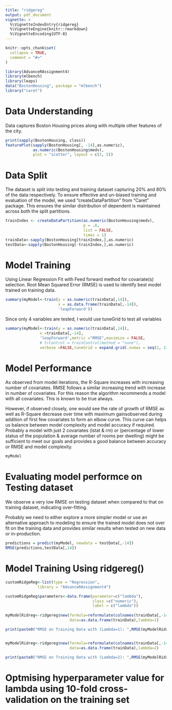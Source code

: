 ```yaml
---
title: "ridgereg"
output: pdf_document
vignette: >
  %\VignetteIndexEntry{ridgereg}
  %\VignetteEngine{knitr::rmarkdown}
  %\VignetteEncoding{UTF-8}
---
```


```r
knitr::opts_chunk$set(
  collapse = TRUE,
  comment = "#>"
)
```

```r
library(AdvanceRAssignment4)
library(mlbench)
library(leaps)
data("BostonHousing", package = "mlbench")
library("caret")
```

# Data Understanding

Data captures Boston Housing prices along with multiple other features of the city. 
```r
print(sapply(BostonHousing, class))
featurePlot(sapply(BostonHousing[, -14],as.numeric),
            as.numeric(BostonHousing$medv),
            plot = "scatter", layout = c(3, 5))
```

# Data Split

The dataset is split into testing and training dataset capturing 20% and 80% of 
the data respectively. To ensure effective and un-biased training and evaluation 
of the model, we used "createDataPartition" from "Caret" package. This ensures 
the similar distribution of dependent is maintained across both the split 
partitions.

```r
trainIndex <- createDataPartition(as.numeric(BostonHousing$medv), 
                                  p = .8, 
                                  list = FALSE, 
                                  times = 1)
trainData<-sapply(BostonHousing[trainIndex,],as.numeric)
testData<-sapply(BostonHousing[-trainIndex,],as.numeric)
```
# Model Training

Using Linear Regression Fit with Feed forward method for covariate(s) selection.
Root Mean Squared Error (RMSE) is used to identify best model trained on 
training data.

```r

summary(myModel<-train(y = as.numeric(trainData[,14]), 
                       x = as.data.frame(trainData[,-14]),
                       'leapForward'))
```
Since only 4 variables are tested, I would use tuneGrid to test all variables

```r
summary(myModel<-train(y = as.numeric(trainData[,14]), 
               x =trainData[,-14],
               'leapForward',metric ="RMSE",maximize = FALSE,
               # trControl = trainControl(method = "none"),
               verbose =FALSE,tuneGrid = expand.grid(.nvmax = seq(1, 13))))
```

# Model Performance

As observed from model iterations, the R-Square increases with increasing number
of covariates. RMSE follows a similar increasing trend with increase in number of
covariates. For this reason the algorithm recommends a model with all covariates.
This is known to be true always. 

However, if observed closely, one would see the rate of growth of RMSE as well 
as R-Square decrease over time with maximum gainsobserved during addition of 
first few covariates to form an elbow curve. This curve can helps us balance 
between model complexity and model accuracy if required. Probably a model with 
just 2 covariates (lstat & rm) or (percentage of lower status of the population 
& average number of rooms per dwelling) might be sufficient to meet our goals 
and provides a good balance between accuracy or RMSE and model complexity.

```r
myModel
```
# Evaluating model performce on Testing dataset
We observe a very low RMSE on testing dataset when compared to that on training
dataset, indicating over-fitting. 

Probably we need to either explore a more simpler model or use an alternative 
approach to modeling to ensure the trained model does not over fit on the 
training data and provides similar results when tested on new data or 
in-production.

```r
predictions = predict(myModel, newdata = testData[,-14])
RMSE(predictions,testData[,14])
```

# Model Training Using ridgereg()

```r

customRidgeReg<-list(type = "Regression",
              library = "AdvanceRAssignment4")

customRidgeReg$parameters<-data.frame(parameter=c("lambda"),
                                      class =c("numeric"),
                                      label = c("lambda"))
  
myModelRidreg<-ridgereg$new(formula=reformulate(colnames(trainData[,-14]),"medv"),
                            data=as.data.frame(trainData),lambda=1)

print(paste0("RMSE on Training Data with (Lambda=1): ",RMSE(myModelRidreg$predict(),trainData[,14])))


myModelRidreg<-ridgereg$new(formula=reformulate(colnames(trainData[,-14]),"medv"),
                            data=as.data.frame(trainData),lambda=2)

print(paste0("RMSE on Training Data with (Lambda=2): ",RMSE(myModelRidreg$predict(),trainData[,14])))

```
# Optmising hyperparameter value for lambda using 10-fold cross-validation on the training set

<!-- ```{r trainLinearReg_10Fold} -->
<!-- customRidgeReg<-list(type = "Regression", -->
<!--               library = "AdvanceRAssignment4") -->
<!-- customRidgeReg$parameters<-data.frame(parameter=c("lambda"), -->
<!--                                       class =c("numeric"), -->
<!--                                       label = c("lambda")) -->
<!-- customRidgeReg$grid<-function(x=NULL,y=NULL,len=NULL,search="grid"){ -->
<!--   if(search=="grid"){ -->
<!--     out<-as.data.frame(seq(from=0,by=1,length.out=len),col.names="lambda") -->
<!--   }else{ -->
<!--     out<-as.data.frame(runif(len,0,101),col.names="lambda") -->
<!--   } -->
<!--   out -->
<!-- } -->
<!-- customRidgeReg$fit<-function(x, y, param, last, ...){ -->
<!--    ridgereg$new(formula=reformulate(colnames(as.data.frame(x),colnames(y))), -->
<!--                             data=as.data.frame(cbind(x,y)), -->
<!--                             lambda=param$lambda) -->
<!-- } -->
<!-- customRidgeReg$predict <- function(modelFit,newdata,preProc=NULL,submodels=NULL){ -->
<!--   modelFit$predict(newdata) -->
<!-- } -->
<!-- customRidgeReg$prob<-function(){NULL} -->
<!-- customRidgeReg$sort<-function(x) x[order(x$lambda),] -->

<!-- train(y=as.numeric(trainData[,14]), -->
<!--       x=trainData[,-14], -->
<!--       method=customRidgeReg, -->
<!--       verbose =TRUE, -->
<!--       tuneGrid = expand.grid(.nvmax = seq(1, 13))) -->



<!-- print(paste0("RMSE on Training Data with (Lambda=1): ",RMSE(myModelRidreg$predict(),trainData[,14]))) -->

<!-- ``` -->
